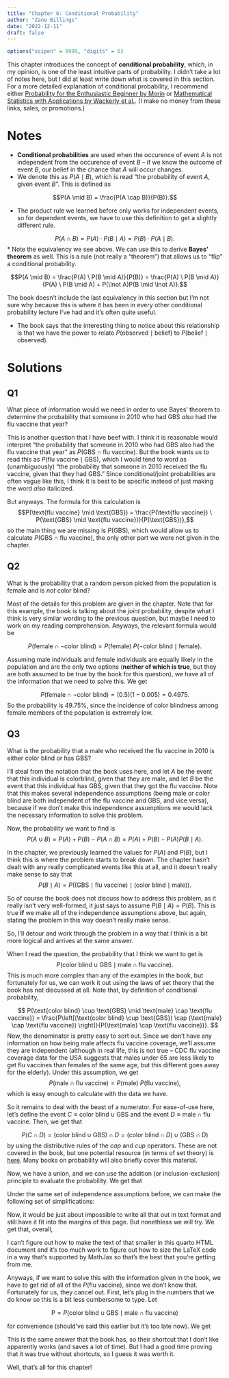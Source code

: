 ```yaml
---
title: "Chapter 6: Conditional Probability"
author: "Zane Billings"
date: "2022-12-11"
draft: false
---
```


```r
options("scipen" = 9999, "digits" = 6)
```

This chapter introduces the concept of **conditional probability**, which, in
my opinion, is one of the least intuitive parts of probability. I didn't take
a lot of notes here, but I did at least write down what is covered in this
section. For a more detailed explanation of conditional probability, I recommend
either
[Probability for the Enthusiastic Beginner by Morin](https://www.bookfinder.com/search/?author=&title=&lang=en&isbn=+978-1523318674+&new_used=*&destination=us&currency=USD&mode=basic&st=sr&ac=qr)
or
[Mathematical Statistics with Applications by Wackerly et al.](https://www.bookfinder.com/search/?keywords=+978-0495110811+&currency=USD&destination=us&mode=basic&classic=off&lang=en&st=sh&ac=qr&submit=).
(I make no money from these
links, sales, or promotions.)

# Notes

* **Conditional probabilities** are used when the occurence of event $A$ is
not independent from the occurence of event $B$ -- if we know the outcome of
event $B$, our belief in the chance that $A$ will occur changes.
* We denote this as $P(A \mid B)$, which is read "the probability of event $A$,
given event $B$". This is defined as

$$P(A \mid B) = \frac{P(A \cap B)}{P(B)}.$$

* The product rule we learned before only works for independent events, so for
dependent events, we have to use this definition to get a slightly different
rule.

$$P(A \cap B) = P(A) \cdot P(B \mid A) = P(B) \cdot P(A \mid B).$$
* Note the equivalency we see above. We can use this to derive **Bayes'
theorem** as well. This is a rule (not really a "theorem") that allows us to
"flip" a conditional probability.

$$P(A \mid B) = \frac{P(A) \ P(B \mid A)}{P(B)} =
\frac{P(A) \ P(B \mid A)}{P(A) \ P(B \mid A) + P(\lnot A)P(B \mid \lnot A)}.$$

The book doesn't include the last equivalency in this section but I'm not sure
why because this is where it has been in every other conditional probability
lecture I've had and it's often quite useful.

* The book says that the interesting thing to notice about this relationship
is that we have the power to relate $P(\text{observed} \mid \text{belief})$
to $P(\text{belief} \mid \text{observed}).$

# Solutions

## Q1

::: {.callout-note appearance="simple"}

What piece of information would we need in order to use Bayes' theorem to
determine the probability that someone in 2010 who had GBS *also* had the
flu vaccine that year?

:::

This is another question that I have beef with. I think it is reasonable
would interpret "the probability that someone in 2010 who had GBS also had the
flu vaccine that year" as $P(\text{GBS} \cap \text{flu vaccine}).$ But the book
wants us to read this as $P(\text{flu vaccine} \mid \text{GBS}),$ which I would
tend to word as (unambiguously) "the probability that someone in 2010 received
the flu vaccine, given that they had GBS." Since conditional/joint probabilities
are often vague like this, I think it is best to be specific instead of just
making the word *also* italicized.

But anyways. The formula for this calculation is
$$P(\text{flu vaccine} \mid \text{GBS}) = \frac{P(\text{flu vaccine}) \
P(\text{GBS} \mid \text{flu vaccine})}{P(\text{GBS})},$$
so the main thing we are missing is $P(\text{GBS})$, which would allow us to
calculate $P(\text{GBS} \cap \text{flu vaccine})$, the only other part we were
not given in the chapter.

## Q2

::: {.callout-note appearance="simple"}

What is the probability that a random person picked from the population
is female and is *not* color blind?

:::

Most of the details for this problem are given in the chapter. Note that for
this example, the book is talking about the *joint* probability, despite what
I think is very similar wording to the previous question, but maybe I need to
work on my reading comprehension. Anyways, the relevant formula would be

$$P(\text{female} \cap \lnot \text{color blind}) = P(\text{female}) \ P(\lnot
\text{color blind} \mid \text{female}).$$

Assuming male individuals and female individuals are equally likely in the
population and are the only two options (**neither of which is true**, but
they are both assumed to be true by the book for this question), we have
all of the information that we need to solve this. We get

$$P(\text{female} \cap \lnot \text{color blind}) = (0.5)(1 - 0.005) = 0.4975.$$
So the probability is $49.75\%,$ since the incidence of color blindness among
female members of the population is extremely low.

## Q3

::: {.callout-note appearance="simple"}

What is the probability that a male who received the flu vaccine in 2010 is
either color blind or has GBS?

:::

I'll steal from the notation that the book uses here, and let
$A$ be the event that this individual is colorblind, given that they are male,
and let $B$ be the event that this individual has GBS, given that they got
the flu vaccine. Note that this makes several independence assumptions (being
male or color blind are both independent of the flu vaccine and GBS, and vice
versa), because if we don't make this independence assumptions we would lack
the necessary information to solve this problem.

Now, the probability we want to find is
$$P(A \cup B) = P(A) + P(B) - P(A \cap B) = P(A) + P(B) - P(A) P(B \mid A).$$

In the chapter, we previously learned the values for $P(A)$ and $P(B)$, but
I think this is where the problem starts to break down. The chapter hasn't
dealt with any really complicated events like this at all, and it doesn't
really make sense to say that
$$P(B \mid A) = P( (\text{GBS} \mid \text{flu vaccine}) \mid (\text{color 
blind} \mid \text{male}) ).$$

So of course the book does not discuss how to address this problem, as it
really isn't very well-formed, it just says to assume $P(B \mid A) = P(B).$
This is true **if** we make all of the independence assumptions above, but
again, stating the problem in this way doesn't really make sense.

So, I'll detour and work through the problem in a way that I think is a bit
more logical and arrives at the same answer.

When I read the question, the probability that I think we want to get is
$$P(\text{color blind} \cup \text{GBS} \mid \text{male} \cap \text{flu vaccine}).$$
This is much more complex than any of the examples in the book, but fortunately
for us, we can work it out using the laws of set theory that the book has not
discussed at all. Note that, by definition of conditional probability,

$$
P(\text{color blind} \cup \text{GBS} \mid \text{male} \cap \text{flu vaccine})
= \frac{P\left[(\text{color blind} \cup \text{GBS}) \cap (\text{male} \cap \text{flu vaccine}) \right]}{P(\text{male} \cap \text{flu vaccine})}.
$$
Now, the denominator is pretty easy to sort out. Since we don't have any
information on how being male affects flu vaccine coverage, we'll assume they
are independent (although in real life, this is not true -- CDC flu vaccine
coverage data for the USA suggests that males under 65 are less likely to
get flu vaccines than females of the same age, but this different goes away for
the elderly). Under this assumption, we get
$$P(\text{male} \cap \text{flu vaccine}) = P(\text{male}) \ P(\text{flu
vaccine}),$$
which is easy enough to calculate with the data we have.

So it remains to deal with the beast of a numerator. For ease-of-use here,
let's define the event $C \equiv \text{color blind} \cup \text{GBS}$ and the
event $D \equiv \text{male} \cap \text{flu vaccine}.$ Then, we get that

$$
P(C \cap D) = \left(\text{color blind} \cup \text{GBS}\right) \cap D =
(\text{color blind} \cap D) \cup (\text{GBS} \cap D)
$$
by using the distributive rules of the $cap$ and $cup$ operators. These are not
covered in the book, but one potential resource (in terms of set theory)
is [here](https://math.libretexts.org/Courses/Monroe_Community_College/MTH_220_Discrete_Math/4%3A_Sets/4.3%3A_Unions_and_Intersections).
Many books on probability will also briefly cover this material.

Now, we have a union, and we can use the addition (or inclusion-exclusion)
principle to evaluate the probability. We get that

\begin{align*}
P((\text{color blind} \cap D) \cup (\text{GBS} \cap D)) &=
P(\text{color blind} \cap D) + P(\text{GBS} \cap D) - P(\text{color blind}
\cap \text{GBS} \cap D) \\
&=  P(\text{color blind} \cap \text{male} \cap \text{flu vaccine}) + P(\text{GBS} \cap \text{male} \cap \text{flu vaccine}) \\ &\quad \quad - P(\text{color blind}
\cap \text{GBS} \cap (\text{male} \cap \text{flu vaccine})).
\end{align*}

Under the same set of independence assumptions before, we can make the
following set of simplifications:
\begin{align*}
P(\text{color blind} \cap \text{male} \cap \text{flu vaccine}) &=
	P(\text{color blind} \cap \text{male}) \ P(\text{flu vaccine}) \\
P(\text{GBS} \cap \text{male} \cap \text{flu vaccine}) &=
	P(\text{GBS} \cap \text{flu vaccine}) \ P(\text{male}) \\
P(\text{color blind} \cap \text{GBS} \cap
	(\text{male} \cap \text{flu vaccine})) &= 
	P(\text{GBS} \cap \text{flu vaccine} \cap \text{male} \cap
	\text{color blind}) \\
	&= P(\text{male} \cap \text{color blind}) \ P(\text{GBS} \cap
	\text{flu vaccine}).
\end{align*}

Now, it would be just about impossible to write all that out in text format
and still have it fit into the margins of this page. But nonethless we will
try. We get that, overall,

::: {.smaller}

\begin{equation*}P(\text{color blind} \cup \text{GBS} \mid \text{male} \cap \text{flu vaccine}) =
\frac{
\left(\begin{split}
	&P(\text{color blind} \cap \text{male}) \ P(\text{flu vaccine}) \\
	&\quad + P(\text{GBS} \cap \text{flu vaccine}) \ P(\text{male}) \\
	&\quad - P(\text{male} \cap \text{color blind}) \ P(\text{GBS} \cap
	\text{flu vaccine})
\end{split}\right)
}{
P(\text{male}) \ P(\text{flu
vaccine})
}.
\end{equation*}

:::

I can't figure out how to make the text of that smaller in this quarto HTML
document and it's too much work to figure out how to size the LaTeX code in a
way that's supported by MathJax so that's the best that you're getting from me.

Anyways, if we want to solve this with the information given in the book,
we have to get rid of all of the $P(\text{flu vaccine})$, since we don't
know that. Fortunately for us, they cancel out. First, let's plug in the
numbers that we do know so this is a bit less cumbersome to type. Let

$$\mathrm{P} = P(\text{color blind} \cup \text{GBS} \mid \text{male} \cap \text{flu vaccine})$$

for convenience (should've said this earlier but it's too late now). We get
\begin{align*}
\mathrm{P} & =
\frac{
\left(\begin{split}
	&P(\text{color blind} \cap \text{male}) \ P(\text{flu vaccine}) \\
	&\quad + P(\text{GBS} \cap \text{flu vaccine}) \ P(\text{male}) \\
	&\quad - P(\text{male} \cap \text{color blind}) \ P(\text{GBS} \cap
	\text{flu vaccine})
\end{split}\right)
}{
P(\text{male}) \ P(\text{flu
vaccine})
} \\ \\ &= \frac{
0.04 \ P(\text{FV}) + 0.5 \ P(\text{GBS} \mid \text{FV}) \ P(\text{FV}) -
	0.04 \ P(\text{GBS} \mid \text{FV}) \ P(\text{FV})
}{
0.5 \ P(\text{FV})
} \\ &=
\frac{P(\text{FV})\left( 0.04 + 0.46 \ P(\text{GBS} \mid \text{FV}) \right)}{
0.5 \ P(\text{FV})
} \\
&= \frac{0.04 + 0.46 (3 / 100,000)}{0.5} \\
&= 0.0800276 = 8.00276\%.
\end{align*}

This is the same answer that the book has, so their shortcut that I don't
like apparently works (and saves a lot of time). But I had a good time
proving that it was true without shortcuts, so I guess it was worth it.

Well, that's all for this chapter!

<!-- end of file -->
